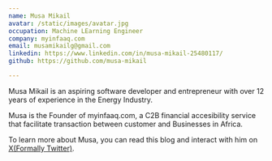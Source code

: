 ```yaml
---
name: Musa Mikail
avatar: /static/images/avatar.jpg
occupation: Machine LEarning Engineer
company: myinfaaq.com
email: musamikailg@gmail.com
linkedin: https://www.linkedin.com/in/musa-mikail-25480117/
github: https://github.com/musa-mikail

---
```


Musa Mikail is an aspiring software developer and entrepreneur with over 12 years of experience in the Energy Industry.

Musa is the Founder of myinfaaq.com, a C2B financial accesibility service that facilitate transaction between customer and Businesses in Africa.

To learn more about Musa, you can read this blog and interact with him on <a href="https://twitter.com/mikail51838050">X(Formally Twitter)</a>.
